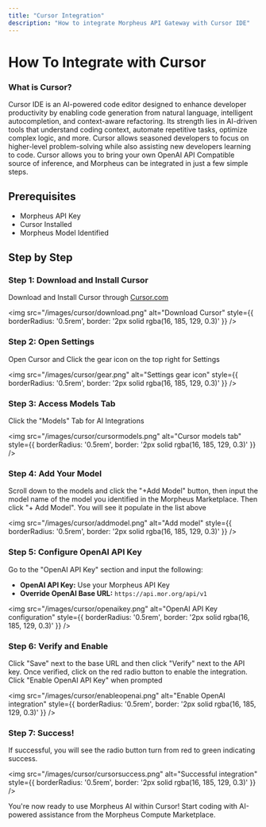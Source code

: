 ```yaml
---
title: "Cursor Integration"
description: "How to integrate Morpheus API Gateway with Cursor IDE"
---
```


# How To Integrate with Cursor

### What is Cursor?

Cursor IDE is an AI-powered code editor designed to enhance developer productivity by enabling code generation from natural language, intelligent autocompletion, and context-aware refactoring. Its strength lies in AI-driven tools that understand coding context, automate repetitive tasks, optimize complex logic, and more. Cursor allows seasoned developers to focus on higher-level problem-solving while also assisting new developers learning to code. Cursor allows you to bring your own OpenAI API Compatible source of inference, and Morpheus can be integrated in just a few simple steps.

## Prerequisites

- Morpheus API Key
- Cursor Installed
- Morpheus Model Identified

## Step by Step

### Step 1: Download and Install Cursor

Download and Install Cursor through [Cursor.com](https://cursor.com)

<img
  src="/images/cursor/download.png"
  alt="Download Cursor"
  style={{ borderRadius: '0.5rem', border: '2px solid rgba(16, 185, 129, 0.3)' }}
/>

### Step 2: Open Settings

Open Cursor and Click the gear icon on the top right for Settings

<img
  src="/images/cursor/gear.png"
  alt="Settings gear icon"
  style={{ borderRadius: '0.5rem', border: '2px solid rgba(16, 185, 129, 0.3)' }}
/>

### Step 3: Access Models Tab

Click the "Models" Tab for AI Integrations

<img
  src="/images/cursor/cursormodels.png"
  alt="Cursor models tab"
  style={{ borderRadius: '0.5rem', border: '2px solid rgba(16, 185, 129, 0.3)' }}
/>

### Step 4: Add Your Model

Scroll down to the models and click the "+Add Model" button, then input the model name of the model you identified in the Morpheus Marketplace. Then click "+ Add Model". You will see it populate in the list above

<img
  src="/images/cursor/addmodel.png"
  alt="Add model"
  style={{ borderRadius: '0.5rem', border: '2px solid rgba(16, 185, 129, 0.3)' }}
/>

### Step 5: Configure OpenAI API Key

Go to the "OpenAI API Key" section and input the following:

- **OpenAI API Key:** Use your Morpheus API Key
- **Override OpenAI Base URL:** `https://api.mor.org/api/v1`

<img
  src="/images/cursor/openaikey.png"
  alt="OpenAI API Key configuration"
  style={{ borderRadius: '0.5rem', border: '2px solid rgba(16, 185, 129, 0.3)' }}
/>

### Step 6: Verify and Enable

Click "Save" next to the base URL and then click "Verify" next to the API key. Once verified, click on the red radio button to enable the integration. Click "Enable OpenAI API Key" when prompted

<img
  src="/images/cursor/enableopenai.png"
  alt="Enable OpenAI integration"
  style={{ borderRadius: '0.5rem', border: '2px solid rgba(16, 185, 129, 0.3)' }}
/>

### Step 7: Success!

If successful, you will see the radio button turn from red to green indicating success.

<img
  src="/images/cursor/cursorsuccess.png"
  alt="Successful integration"
  style={{ borderRadius: '0.5rem', border: '2px solid rgba(16, 185, 129, 0.3)' }}
/>

<Tip>
You're now ready to use Morpheus AI within Cursor! Start coding with AI-powered assistance from the Morpheus Compute Marketplace.
</Tip>


